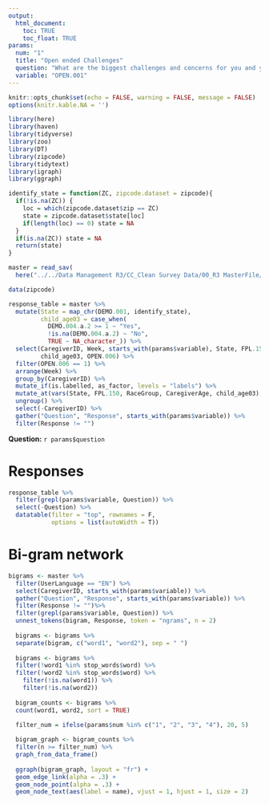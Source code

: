 ```yaml
---
output: 
  html_document:
    toc: TRUE
    toc_float: TRUE
params: 
  num: "1"
  title: "Open ended Challenges"
  question: "What are the biggest challenges and concerns for you and your family right now?"
  variable: "OPEN.001"
---
```


```r
knitr::opts_chunk$set(echo = FALSE, warning = FALSE, message = FALSE)
options(knitr.kable.NA = '')
```

```r
library(here)
library(haven)
library(tidyverse)
library(zoo)
library(DT)
library(zipcode)
library(tidytext)
library(igraph)
library(ggraph)
```

```r
identify_state = function(ZC, zipcode.dataset = zipcode){
  if(!is.na(ZC)) {
    loc = which(zipcode.dataset$zip == ZC)
    state = zipcode.dataset$state[loc]
    if(length(loc) == 0) state = NA
  }
  if(is.na(ZC)) state = NA
  return(state)
}
```


```r
master = read_sav(
  here("../../Data Management R3/CC_Clean Survey Data/00_R3 MasterFile/MasterFile_groupings.sav"))
```

```r
data(zipcode)

response_table = master %>%
  mutate(State = map_chr(DEMO.001, identify_state),
         child_age03 = case_when(
           DEMO.004.a.2 >= 1 ~ "Yes",
           !is.na(DEMO.004.a.2) ~ "No",
           TRUE ~ NA_character_)) %>%
  select(CaregiverID, Week, starts_with(params$variable), State, FPL.150, RaceGroup, CaregiverAge,
         child_age03, OPEN.006) %>%
  filter(OPEN.006 == 1) %>%
  arrange(Week) %>%
  group_by(CaregiverID) %>%
  mutate_if(is.labelled, as_factor, levels = "labels") %>%
  mutate_at(vars(State, FPL.150, RaceGroup, CaregiverAge, child_age03), na.locf0) %>%
  ungroup() %>%
  select(-CaregiverID) %>%
  gather("Question", "Response", starts_with(params$variable)) %>%
  filter(Response != "")

```

**Question:** `r params$question`

# Responses

```r
response_table %>%
  filter(grepl(params$variable, Question)) %>%
  select(-Question) %>%
  datatable(filter = "top", rownames = F, 
            options = list(autoWidth = T))
```

# Bi-gram network

```r
bigrams <- master %>%
  filter(UserLanguage == "EN") %>%
  select(CaregiverID, starts_with(params$variable)) %>%
  gather("Question", "Response", starts_with(params$variable)) %>%
  filter(Response != "")%>%
  filter(grepl(params$variable, Question)) %>%
  unnest_tokens(bigram, Response, token = "ngrams", n = 2)
  
  bigrams <- bigrams %>%
  separate(bigram, c("word1", "word2"), sep = " ")
  
  bigrams <- bigrams %>%
  filter(!word1 %in% stop_words$word) %>%
  filter(!word2 %in% stop_words$word) %>%
    filter(!is.na(word1)) %>%
    filter(!is.na(word2))
  
  bigram_counts <- bigrams %>% 
  count(word1, word2, sort = TRUE)
  
  filter_num = ifelse(params$num %in% c("1", "2", "3", "4"), 20, 5)

  bigram_graph <- bigram_counts %>%
  filter(n >= filter_num) %>%
  graph_from_data_frame()
  
  ggraph(bigram_graph, layout = "fr") +
  geom_edge_link(alpha = .3) +
  geom_node_point(alpha = .3) +
  geom_node_text(aes(label = name), vjust = 1, hjust = 1, size = 2)
```

